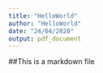 ```yaml
---
title: "HelloWorld"
author: "HelloWorld"
date: "24/04/2020"
output: pdf_document
---
```

 ##This is a markdown file 